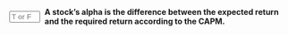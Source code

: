 
::: {.question-block}

<form onsubmit="event.preventDefault(); checkAnswerBox('module3_tf_q25','T')" style="display: flex; align-items: center; gap: 8px;">
<input type="text" id="module3_tf_q25" name="module3_tf_q25" maxlength="1" placeholder="T or F" style="width: 55px;" data-correct-answer="T" /> 
<label for="module3_tf_q25"><strong>A stock's alpha is the difference between the expected return and the required return according to the CAPM.</strong></label>
</form>

<div id="feedback-module3_tf_q25" class="feedback" data-status="" style="display:none;">
The sentence is TRUE. Alpha measures performance relative to the return predicted by beta.
</div>
:::
